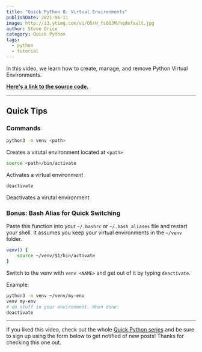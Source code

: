 ```yaml
---
title: "Quick Python 8: Virtual Environments"
publishDate: 2021-06-11
image: http://i3.ytimg.com/vi/O5rH_fsOOJM/hqdefault.jpg
author: Steve Grice
category: Quick Python
tags:
  - python
  - tutorial
---
```


In this video, we learn how to create, manage, and remove Python Virtual Environments.


<BlogYoutubeVideo videoId="O5rH_fsOOJM" />

**[Here's a link to the source code.](https://github.com/pagekeysolutions/education/tree/master/Quick_Python/08_Installing_Packages)**

-----

## Quick Tips

### Commands

```bash
python3 -m venv <path>
```

Creates a virutal environment located at `<path>`

```bash
source <path>/bin/activate
```

Activates a virtual environment

```bash
deactivate
```

Deactivates a virutal environment

### Bonus: Bash Alias for Quick Switching

Paste this function into your `~/.bashrc` or `~/.bash_aliases` file and restart your shell. It assumes you keep your virtual environments in the `~/venv` folder.

```bash
venv() {
    source ~/venv/$1/bin/activate
}
```

Switch to the venv with `venv <NAME>` and get out of it by typing `deactivate`.

Example:

```bash
python3 -m venv ~/venv/my-env
venv my-env
# do stuff in your environment. When done:
deactivate
```

-----

If you liked this video, check out the whole [Quick Python series](/category/quick-python) and be sure to sign up using the form below to get notified of new posts! Thanks for checking this one out.